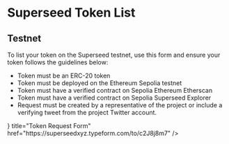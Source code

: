 
# Superseed Token List

## Testnet

<Callout type="info" emoji="ℹ️" title="Guidelines">
  To list your token on the Superseed testnet, use this form and ensure your
  token follows the guidelines below:
</Callout>

- Token must be an ERC-20 token
- Token must be deployed on the Ethereum Sepolia testnet
- Token must have a verified contract on Sepolia Ethereum Etherscan
- Token must have a verified contract on Sepolia Superseed Explorer
- Request must be created by a representative of the project or include a verifying tweet from the project Twitter account.

<Cards>
  <Card
    icon={<PiArrowSquareInDuotone size={32} />}
    title="Token Request Form"
    href="https://superseedxyz.typeform.com/to/c2J8j8m7"
  />
</Cards>
